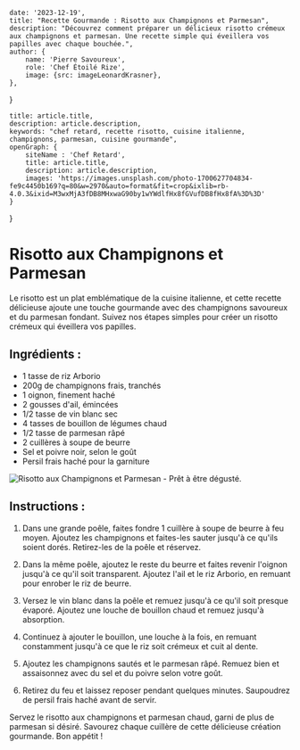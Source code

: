 
    date: '2023-12-19',
    title: "Recette Gourmande : Risotto aux Champignons et Parmesan",
    description: "Découvrez comment préparer un délicieux risotto crémeux aux champignons et parmesan. Une recette simple qui éveillera vos papilles avec chaque bouchée.",
    author: {
        name: 'Pierre Savoureux',
        role: 'Chef Étoilé Rize',
        image: {src: imageLeonardKrasner},
    },
}

    title: article.title,
    description: article.description,
    keywords: "chef retard, recette risotto, cuisine italienne, champignons, parmesan, cuisine gourmande",
    openGraph: {
        siteName : 'Chef Retard',
        title: article.title,
        description: article.description,
        images: 'https://images.unsplash.com/photo-1700627704834-fe9c4450b169?q=80&w=2970&auto=format&fit=crop&ixlib=rb-4.0.3&ixid=M3wxMjA3fDB8MHxwaG90by1wYWdlfHx8fGVufDB8fHx8fA%3D%3D'
    }
}


# Risotto aux Champignons et Parmesan

Le risotto est un plat emblématique de la cuisine italienne, et cette recette délicieuse ajoute une touche gourmande avec des champignons savoureux et du parmesan fondant. Suivez nos étapes simples pour créer un risotto crémeux qui éveillera vos papilles.

## Ingrédients :

- 1 tasse de riz Arborio
- 200g de champignons frais, tranchés
- 1 oignon, finement haché
- 2 gousses d'ail, émincées
- 1/2 tasse de vin blanc sec
- 4 tasses de bouillon de légumes chaud
- 1/2 tasse de parmesan râpé
- 2 cuillères à soupe de beurre
- Sel et poivre noir, selon le goût
- Persil frais haché pour la garniture

![Risotto aux Champignons et Parmesan - Prêt à être dégusté.](./risotto-ready-to-eat.jpeg)

## Instructions :

1. Dans une grande poêle, faites fondre 1 cuillère à soupe de beurre à feu moyen. Ajoutez les champignons et faites-les sauter jusqu'à ce qu'ils soient dorés. Retirez-les de la poêle et réservez.

2. Dans la même poêle, ajoutez le reste du beurre et faites revenir l'oignon jusqu'à ce qu'il soit transparent. Ajoutez l'ail et le riz Arborio, en remuant pour enrober le riz de beurre.

3. Versez le vin blanc dans la poêle et remuez jusqu'à ce qu'il soit presque évaporé. Ajoutez une louche de bouillon chaud et remuez jusqu'à absorption.

4. Continuez à ajouter le bouillon, une louche à la fois, en remuant constamment jusqu'à ce que le riz soit crémeux et cuit al dente.

5. Ajoutez les champignons sautés et le parmesan râpé. Remuez bien et assaisonnez avec du sel et du poivre selon votre goût.

6. Retirez du feu et laissez reposer pendant quelques minutes. Saupoudrez de persil frais haché avant de servir.

Servez le risotto aux champignons et parmesan chaud, garni de plus de parmesan si désiré. Savourez chaque cuillère de cette délicieuse création gourmande. Bon appétit !